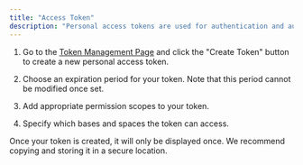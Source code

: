 ```yaml
---
title: "Access Token"
description: "Personal access tokens are used for authentication and authorization. They are used to authenticate with Teable's API when developing integrations and extensions for yourself, clients, or company."
---
```


1. Go to the [Token Management Page](https://app.teable.io/setting/personal-access-token) and click the "Create Token" button to create a new personal access token.

2. Choose an expiration period for your token. Note that this period cannot be modified once set.

3. Add appropriate permission scopes to your token.

4. Specify which bases and spaces the token can access.

<Note>Once your token is created, it will only be displayed once. We recommend copying and storing it in a secure location.</Note>
